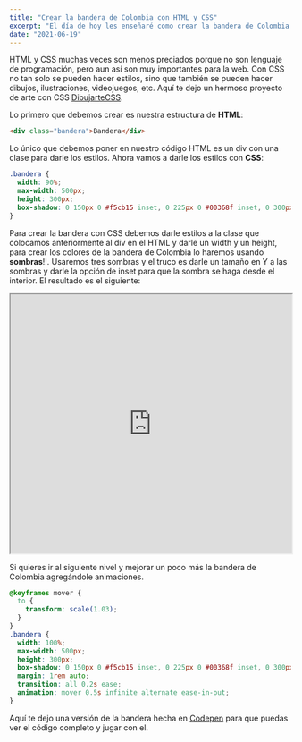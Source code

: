 ```yaml
---
title: "Crear la bandera de Colombia con HTML y CSS"
excerpt: "El día de hoy les enseñaré como crear la bandera de Colombia usando tan solo HTML y CSS con pocas líneas de código."
date: "2021-06-19"
---
```


HTML y CSS muchas veces son menos preciados porque no son lenguaje de programación, pero aun así son muy importantes para la web. Con CSS no tan solo se pueden hacer estilos, sino que también se pueden hacer dibujos, ilustraciones, videojuegos, etc. Aquí te dejo un hermoso proyecto de arte con CSS [DibujarteCSS](https://dibujartecss.musarte.dev).

Lo primero que debemos crear es nuestra estructura de **HTML**:

```html
<div class="bandera">Bandera</div>
```

Lo único que debemos poner en nuestro código HTML es un div con una clase para darle los estilos. Ahora vamos a darle los estilos con **CSS**:

```css
.bandera {
  width: 90%;
  max-width: 500px;
  height: 300px;
  box-shadow: 0 150px 0 #f5cb15 inset, 0 225px 0 #00368f inset, 0 300px 0 #c81125 inset;
}
```

Para crear la bandera con CSS debemos darle estilos a la clase que colocamos anteriormente al div en el HTML y darle un width y un height, para crear los colores de la bandera de Colombia lo haremos usando **sombras**!!. Usaremos tres sombras y el truco es darle un tamaño en Y a las sombras y darle la opción de inset para que la sombra se haga desde el interior. El resultado es el siguiente:

<div className="mb-4">
  <iframe
    className="rounded-md"
    width="100%"
    height="464"
    scrolling="no"
    title="Bandera de Colombia"
    src="https://codepen.io/andresparradev/embed/XWXogMx?default-tab=result"
  ></iframe>
</div>

Si quieres ir al siguiente nivel y mejorar un poco más la bandera de Colombia agregándole animaciones.

```css
@keyframes mover {
  to {
    transform: scale(1.03);
  }
}
.bandera {
  width: 100%;
  max-width: 500px;
  height: 300px;
  box-shadow: 0 150px 0 #f5cb15 inset, 0 225px 0 #00368f inset, 0 300px 0 #c81125 inset;
  margin: 1rem auto;
  transition: all 0.2s ease;
  animation: mover 0.5s infinite alternate ease-in-out;
}
```

Aquí te dejo una versión de la bandera hecha en [Codepen](https://codepen.io/andresparradev/pen/XWXogMx) para que puedas ver el código completo y jugar con el.
